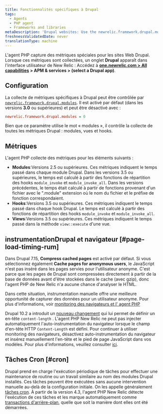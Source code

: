 ```yaml
---
title: Fonctionnalités spécifiques à Drupal
tags:
  - Agents
  - PHP agent
  - Frameworks and libraries
metaDescription: 'Drupal websites: Use the newrelic.framework.drupal.modules INI setting to capture special metrics for modules, hooks, views, and browser instrumentation.'
freshnessValidatedDate: never
translationType: machine
---
```


L&apos;agent PHP capture des métriques spéciales pour les sites Web Drupal. Lorsque ces métriques sont collectées, un onglet <DNT>**Drupal**</DNT> apparaît dans l&apos;interface utilisateur de New Relic : Accédez à <DNT>**[one.newrelic.com &gt; All capabilities](https://one.newrelic.com/all-capabilities) &gt; APM &amp; services &gt; (select a Drupal app)**</DNT>.

## Configuration

La collecte de métriques spécifiques à Drupal peut être contrôlée par [`newrelic.framework.drupal.modules`](/docs/php/php-agent-phpini-settings#inivar-framework-drupal-modules). Il est activé par défaut (dans les versions <DNT>**3.0**</DNT> ou supérieures) et peut être désactivé avec :

```ini
newrelic.framework.drupal.modules = 0
```

Bien que ce paramètre utilise le mot « modules », il contrôle la collecte de toutes les métriques Drupal : modules, vues et hooks.

## Métriques

L&apos;agent PHP collecte des métriques pour les éléments suivants :

* <DNT>**Modules**</DNT>:Versions 2.5 ou supérieures. Ces métriques indiquent le temps passé dans chaque module Drupal. Dans les versions 3.5 ou supérieures, le temps est calculé à partir des fonctions de répartition des hooks `module_invoke` et `module_invoke_all`. Dans les versions précédentes, le temps était calculé à partir de fonctions provenant d&apos;un fichier avec le &quot;.module&quot; extension où le nom du fichier et le préfixe de fonction correspondaient.
* <DNT>**Hooks**</DNT>:Versions 3.5 ou supérieures. Ces métriques indiquent le temps passé dans chaque hook Drupal. Le temps est calculé à partir des fonctions de répartition des hooks `module_invoke` et `module_invoke_all`.
* <DNT>**Views**</DNT>:Versions 3.5 ou supérieures. Ces métriques indiquent le temps passé dans la méthode `view::execute` d&apos;une vue.

## instrumentationDrupal et navigateur [#page-load-timing-rum]

Dans Drupal 7.15, <DNT>**Compress cached pages**</DNT> est activé par défaut. Si vous sélectionnez également <DNT>**Cache pages for anonymous users**</DNT>, le JavaScript <InlinePopover type="browser" />n&apos;est pas inséré dans les pages servies pour l&apos;utilisateur anonyme. C&apos;est parce que les pages de Drupal sont compressées directement à partir de la base de données avant d&apos;être stockées dans le cache (avec gzip), donc l&apos;agent PHP de New Relic n&apos;a aucune chance d&apos;analyser le HTML.

Dans cette situation, instrumentation manuelle offre une meilleure opportunité de capturer des données pour un utilisateur anonyme. Pour plus d&apos;informations, voir [monitoring des navigateurs et l&apos; agent PHP](/docs/apm/agents/php-agent/features/browser-monitoring-php-agent/)

Drupal 10.2 a introduit un [nouveau changement](https://www.drupal.org/node/3298551) qui lui permet de définir un en-tête `content-length` . L&apos;agent PHP New Relic ne peut pas injecter automatiquement l&apos;auto-instrumentation du navigateur lorsque le champ d&apos;en-tête HTTP `Content-Length` est défini. Pour continuer à utiliser monitoring des navigateurs, désactivez auto-instrumentation du navigateur et insérez manuellement l&apos;en-tête et le pied de page JavaScript dans vos modèles. Pour plus d&apos;informations, veuillez consulter [ici](/docs/apm/agents/php-agent/features/browser-monitoring-php-agent/#auto_instrumentation).

## Tâches Cron [#cron]

Drupal prend en charge l&apos;exécution périodique de tâches pour effectuer une maintenance de routine ou un travail similaire au nom des modules Drupal installés. Ces tâches peuvent être exécutées sans aucune intervention manuelle au-delà de la configuration initiale. On les appelle généralement [tâches cron](https://drupal.org/cron "Le lien s'ouvre dans une nouvelle fenêtre"). À partir de la version 4.3, l&apos;agent PHP New Relic détecte l&apos;exécution de ces tâches et les marque automatiquement comme [transactions d&apos;arrière-plan,](/docs/features/monitoring-background-processes#ui) quelle que soit la manière dont elles ont été démarrées.